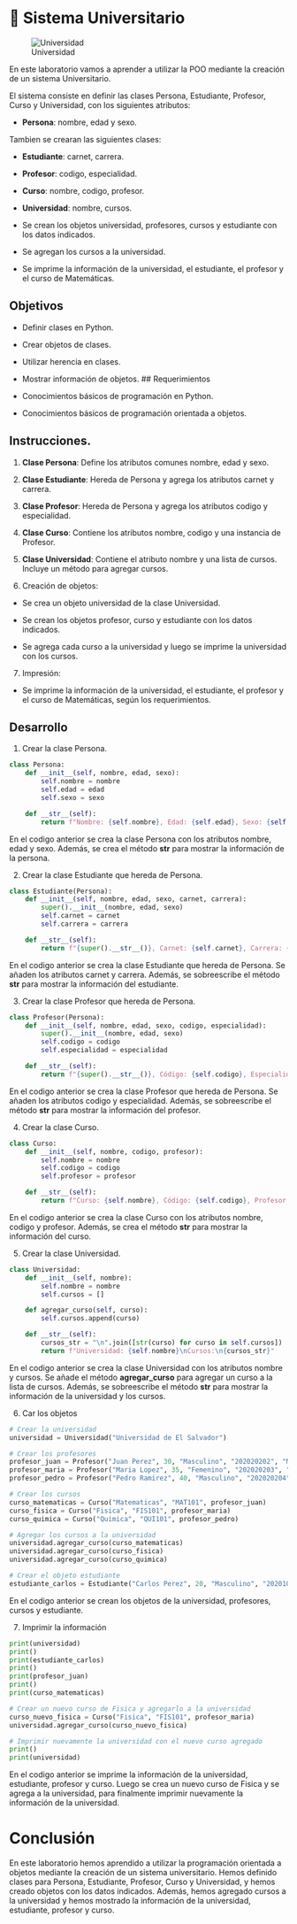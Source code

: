 :::{.justify}
# 🏫 Sistema Universitario

::: {.center}
![Universidad](./images/universidad.png)
:::

En este laboratorio vamos a aprender a utilizar la POO mediante la creación de un sistema Universitario.

El sistema consiste en definir las clases Persona, Estudiante, Profesor, Curso y Universidad, con los siguientes atributos:

- **Persona**: nombre, edad y sexo.

Tambien se crearan las siguientes clases:

- **Estudiante**: carnet, carrera.

- **Profesor**: codigo, especialidad.

- **Curso**: nombre, codigo, profesor.

- **Universidad**: nombre, cursos.

- Se crean los objetos universidad, profesores, cursos y estudiante con los datos indicados.

- Se agregan los cursos a la universidad.

- Se imprime la información de la universidad, el estudiante, el profesor y el curso de Matemáticas.

## Objetivos

- Definir clases en Python.

- Crear objetos de clases. 

- Utilizar herencia en clases.

- Mostrar información de objetos.
## Requerimientos

- Conocimientos básicos de programación en Python.

- Conocimientos básicos de programación orientada a objetos.

## Instrucciones.

1. **Clase Persona**: Define los atributos comunes nombre, edad y sexo.

2. **Clase Estudiante**: Hereda de Persona y agrega los atributos carnet y carrera.

3. **Clase Profesor**: Hereda de Persona y agrega los atributos codigo y especialidad.

4. **Clase Curso**: Contiene los atributos nombre, codigo y una instancia de Profesor.

5. **Clase Universidad**: Contiene el atributo nombre y una lista de cursos. Incluye un método para agregar cursos.

6. Creación de objetos:

- Se crea un objeto universidad de la clase Universidad.

- Se crean los objetos profesor, curso y estudiante con los datos indicados.

- Se agrega cada curso a la universidad y luego se imprime la universidad con los cursos.

7. Impresión:

- Se imprime la información de la universidad, el estudiante, el profesor y el curso de Matemáticas, según los requerimientos.

## Desarrollo

1. Crear la clase Persona.

```python
class Persona:
    def __init__(self, nombre, edad, sexo):
        self.nombre = nombre
        self.edad = edad
        self.sexo = sexo

    def __str__(self):
        return f"Nombre: {self.nombre}, Edad: {self.edad}, Sexo: {self.sexo}"
```

En el codigo anterior se crea la clase Persona con los atributos nombre, edad y sexo. Además, se crea el método **__str__** para mostrar la información de la persona.

2. Crear la clase Estudiante que hereda de Persona.

```python
class Estudiante(Persona):
    def __init__(self, nombre, edad, sexo, carnet, carrera):
        super().__init__(nombre, edad, sexo)
        self.carnet = carnet
        self.carrera = carrera

    def __str__(self):
        return f"{super().__str__()}, Carnet: {self.carnet}, Carrera: {self.carrera}"
```

En el codigo anterior se crea la clase Estudiante que hereda de Persona. Se añaden los atributos carnet y carrera. Además, se sobreescribe el método **__str__** para mostrar la información del estudiante.

3. Crear la clase Profesor que hereda de Persona.

```python
class Profesor(Persona):
    def __init__(self, nombre, edad, sexo, codigo, especialidad):
        super().__init__(nombre, edad, sexo)
        self.codigo = codigo
        self.especialidad = especialidad

    def __str__(self):
        return f"{super().__str__()}, Código: {self.codigo}, Especialidad: {self.especialidad}"
```

En el codigo anterior se crea la clase Profesor que hereda de Persona. Se añaden los atributos codigo y especialidad. Además, se sobreescribe el método **__str__** para mostrar la información del profesor.

4. Crear la clase Curso.

```python
class Curso:
    def __init__(self, nombre, codigo, profesor):
        self.nombre = nombre
        self.codigo = codigo
        self.profesor = profesor

    def __str__(self):
        return f"Curso: {self.nombre}, Código: {self.codigo}, Profesor: {self.profesor.nombre}"
```

En el codigo anterior se crea la clase Curso con los atributos nombre, codigo y profesor. Además, se crea el método **__str__** para mostrar la información del curso.

5. Crear la clase Universidad.

```python
class Universidad:
    def __init__(self, nombre):
        self.nombre = nombre
        self.cursos = []

    def agregar_curso(self, curso):
        self.cursos.append(curso)

    def __str__(self):
        cursos_str = "\n".join([str(curso) for curso in self.cursos])
        return f"Universidad: {self.nombre}\nCursos:\n{cursos_str}"
```

En el codigo anterior se crea la clase Universidad con los atributos nombre y cursos. Se añade el método **agregar_curso** para agregar un curso a la lista de cursos. Además, se sobreescribe el método **__str__** para mostrar la información de la universidad y los cursos.

6. Car los objetos

```python
# Crear la universidad
universidad = Universidad("Universidad de El Salvador")

# Crear los profesores
profesor_juan = Profesor("Juan Perez", 30, "Masculino", "202020202", "Matematicas")
profesor_maria = Profesor("Maria Lopez", 35, "Femenino", "202020203", "Fisica")
profesor_pedro = Profesor("Pedro Ramirez", 40, "Masculino", "202020204", "Quimica")

# Crear los cursos
curso_matematicas = Curso("Matematicas", "MAT101", profesor_juan)
curso_fisica = Curso("Fisica", "FIS101", profesor_maria)
curso_quimica = Curso("Quimica", "QUI101", profesor_pedro)

# Agregar los cursos a la universidad
universidad.agregar_curso(curso_matematicas)
universidad.agregar_curso(curso_fisica)
universidad.agregar_curso(curso_quimica)

# Crear el objeto estudiante
estudiante_carlos = Estudiante("Carlos Perez", 20, "Masculino", "202010101", "Ingenieria en Sistemas Informaticos")
```

En el codigo anterior se crean los objetos de la universidad, profesores, cursos y estudiante.

7. Imprimir la información

```python
print(universidad)
print()
print(estudiante_carlos)
print()
print(profesor_juan)
print()
print(curso_matematicas)

# Crear un nuevo curso de Fisica y agregarlo a la universidad
curso_nuevo_fisica = Curso("Fisica", "FIS101", profesor_maria)
universidad.agregar_curso(curso_nuevo_fisica)

# Imprimir nuevamente la universidad con el nuevo curso agregado
print()
print(universidad)
```

En el codigo anterior se imprime la información de la universidad, estudiante, profesor y curso. Luego se crea un nuevo curso de Fisica y se agrega a la universidad, para finalmente imprimir nuevamente la información de la universidad.

# Conclusión

En este laboratorio hemos aprendido a utilizar la programación orientada a objetos mediante la creación de un sistema universitario. Hemos definido clases para Persona, Estudiante, Profesor, Curso y Universidad, y hemos creado objetos con los datos indicados. Además, hemos agregado cursos a la universidad y hemos mostrado la información de la universidad, estudiante, profesor y curso.

:::
